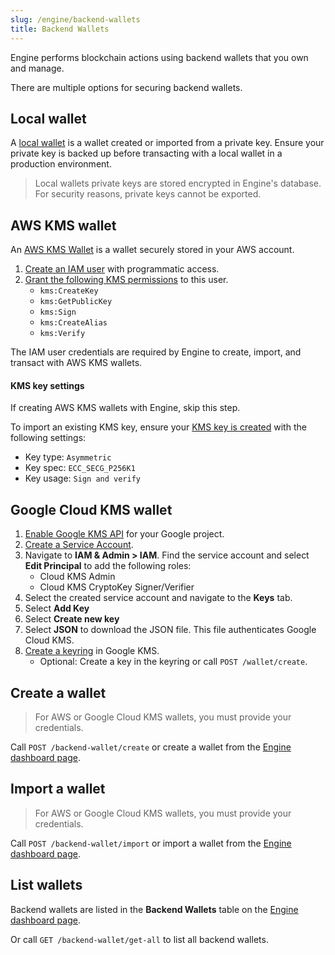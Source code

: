 ```yaml
---
slug: /engine/backend-wallets
title: Backend Wallets
---
```


Engine performs blockchain actions using backend wallets that you own and manage.

There are multiple options for securing backend wallets.

## Local wallet

A [local wallet](https://portal.thirdweb.com/wallet/local-wallet) is a wallet created or imported from a private key. Ensure your private key is backed up before transacting with a local wallet in a production environment.

> Local wallets private keys are stored encrypted in Engine's database. For security reasons, private keys cannot be exported.

## AWS KMS wallet

An [AWS KMS Wallet](https://portal.thirdweb.com/wallet/aws-kms) is a wallet securely stored in your AWS account.

1. [Create an IAM user](https://docs.aws.amazon.com/IAM/latest/UserGuide/id_users_create.html#id_users_create_console) with programmatic access.
1. [Grant the following KMS permissions](https://docs.aws.amazon.com/kms/latest/developerguide/control-access.html) to this user.
   - `kms:CreateKey`
   - `kms:GetPublicKey`
   - `kms:Sign`
   - `kms:CreateAlias`
   - `kms:Verify`

The IAM user credentials are required by Engine to create, import, and transact with AWS KMS wallets.

#### KMS key settings

If creating AWS KMS wallets with Engine, skip this step.

To import an existing KMS key, ensure your [KMS key is created](https://docs.aws.amazon.com/kms/latest/developerguide/create-keys.html) with the following settings:

- Key type: `Asymmetric`
- Key spec: `ECC_SECG_P256K1`
- Key usage: `Sign and verify`

## Google Cloud KMS wallet

1. [Enable Google KMS API](https://cloud.google.com/kms/docs/create-encryption-keys#before-you-begin) for your Google project.
1. [Create a Service Account](https://cloud.google.com/iam/docs/service-accounts-create).
1. Navigate to **IAM & Admin > IAM**. Find the service account and select **Edit Principal** to add the following roles:
   - Cloud KMS Admin
   - Cloud KMS CryptoKey Signer/Verifier
1. Select the created service account and navigate to the **Keys** tab.
1. Select **Add Key**
1. Select **Create new key**
1. Select **JSON** to download the JSON file. This file authenticates Google Cloud KMS.
1. [Create a keyring](https://cloud.google.com/kms/docs/create-key-ring) in Google KMS.
   - Optional: Create a key in the keyring or call `POST /wallet/create`.

## Create a wallet

> For AWS or Google Cloud KMS wallets, you must provide your credentials.

Call `POST /backend-wallet/create` or create a wallet from the [Engine dashboard page](https://thirdweb.com/dashboard/engine).

## Import a wallet

> For AWS or Google Cloud KMS wallets, you must provide your credentials.

Call `POST /backend-wallet/import` or import a wallet from the [Engine dashboard page](https://thirdweb.com/dashboard/engine).

## List wallets

Backend wallets are listed in the **Backend Wallets** table on the [Engine dashboard page](https://thirdweb.com/dashboard/engine).

Or call `GET /backend-wallet/get-all` to list all backend wallets.